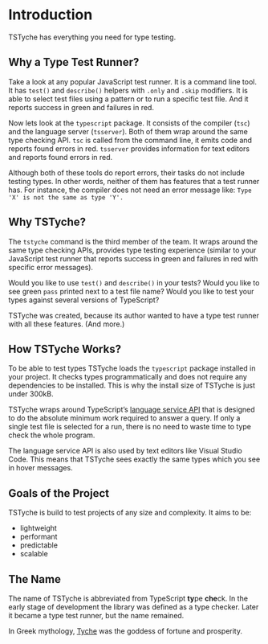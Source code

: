 # Introduction

TSTyche has everything you need for type testing.

## Why a Type Test Runner?

Take a look at any popular JavaScript test runner. It is a command line tool. It has `test()` and `describe()` helpers with `.only` and `.skip` modifiers. It is able to select test files using a pattern or to run a specific test file. And it reports success in green and failures in red.

Now lets look at the `typescript` package. It consists of the compiler (`tsc`) and the language server (`tsserver`). Both of them wrap around the same type checking API. `tsc` is called from the command line, it emits code and reports found errors in red. `tsserver` provides information for text editors and reports found errors in red.

Although both of these tools do report errors, their tasks do not include testing types. In other words, neither of them has features that a test runner has. For instance, the compiler does not need an error message like: `Type 'X' is not the same as type 'Y'.`

## Why TSTyche?

The `tstyche` command is the third member of the team. It wraps around the same type checking APIs, provides type testing experience (similar to your JavaScript test runner that reports success in green and failures in red with specific error messages).

Would you like to use `test()` and `describe()` in your tests? Would you like to see green `pass` printed next to a test file name? Would you like to test your types against several versions of TypeScript?

TSTyche was created, because its author wanted to have a type test runner with all these features. (And more.)

## How TSTyche Works?

To be able to test types TSTyche loads the `typescript` package installed in your project. It checks types programmatically and does not require any dependencies to be installed. This is why the install size of TSTyche is just under 300kB.

TSTyche wraps around TypeScript’s [language service API](https://github.com/microsoft/TypeScript/wiki/Using-the-Language-Service-API) that is designed to do the absolute minimum work required to answer a query. If only a single test file is selected for a run, there is no need to waste time to type check the whole program.

The language service API is also used by text editors like Visual Studio Code. This means that TSTyche sees exactly the same types which you see in hover messages.

## Goals of the Project

TSTyche is build to test projects of any size and complexity. It aims to be:

- lightweight
- performant
- predictable
- scalable

## The Name

The name of TSTyche is abbreviated from TypeScript **ty**pe **che**ck. In the early stage of development the library was defined as a type checker. Later it became a type test runner, but the name remained.

In Greek mythology, [Tyche](https://en.wikipedia.org/wiki/Tyche) was the goddess of fortune and prosperity.
